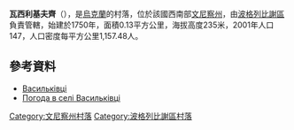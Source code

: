 {{coord|49|24|59|N|29|12|20|E|scale:30000|display=title}}

'''瓦西利基夫齊'''（{{lang-uk|Васильківці}}），是[[烏克蘭|烏克蘭]]的村落，位於該國西南部[[文尼察州|文尼察州]]，由[[波格列比謝區|波格列比謝區]]負責管轄，始建於1750年，面積0.13平方公里，海拔高度235米，2001年人口147，人口密度每平方公里1,157.48人。

==參考資料==
*[http://w1.c1.rada.gov.ua/pls/z7502/A005?rdat1=19.11.2012&rf7571=2820 Васильківці]
* [http://weather.in.ua/ua/vinnickaja/2634 Погода в селі Васильківці] {{Wayback|url=http://weather.in.ua/ua/vinnickaja/2634 |date=20111220080724 }}

[[Category:文尼察州村落|Category:文尼察州村落]]
[[Category:波格列比謝區村落|Category:波格列比謝區村落]]


{{Vinnytsia-geo-stub}}
